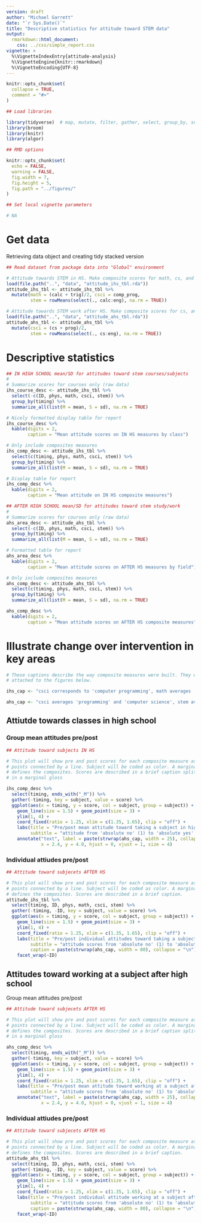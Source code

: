 ```yaml
---
version: draft
author: "Michael Garrett"
date: "`r Sys.Date()`"
title: "Descriptive statistics for attitude toward STEM data"
output: 
  rmarkdown::html_document:
    css: ../css/simple_report.css
vignette: >
  %\VignetteIndexEntry{attitude-analysis}
  %\VignetteEngine{knitr::rmarkdown}
  %\VignetteEncoding{UTF-8}
---
```


```r
knitr::opts_chunk$set(
  collapse = TRUE,
  comment = "#>"
)
```

```r
## Load libraries

library(tidyverse)  # map, mutate, filter, gather, select, group_by, summarize
library(broom)
library(knitr)
library(algor)

## RMD options

knitr::opts_chunk$set(
  echo = FALSE,
  warning = FALSE,
  fig.width = 7, 
  fig.height = 5,
  fig.path = "../figures/"
)

## Set local vignette parameters

# NA
```

# Get data

Retrieving data object and creating tidy stacked version

```r

## Read dataset from package data into "Global" environment

# Attitude towards STEM in HS. Make composite scores for math, cs, and stem
load(file.path("..", "data", "attitude_ihs_tbl.rda"))
attitude_ihs_tbl <- attitude_ihs_tbl %>% 
  mutate(math = (calc + trig)/2, csci = comp_prog, 
         stem = rowMeans(select(., calc:eng), na.rm = TRUE))

# Attitude towards STEM work after HS. Make composite scores for cs, and stem
load(file.path("..", "data", "attitude_ahs_tbl.rda"))
attitude_ahs_tbl <- attitude_ahs_tbl %>% 
  mutate(csci = (cs + prog)/2, 
         stem = rowMeans(select(., cs:eng), na.rm = TRUE))

```

# Descriptive statistics

```r

## IN HIGH SCHOOL mean/SD for attitudes toward stem courses/subjects 
#
# Summarize scores for courses only (raw data)
ihs_course_desc <- attitude_ihs_tbl %>% 
  select(-c(ID, phys, math, csci, stem)) %>% 
  group_by(timing) %>% 
  summarize_all(list(M = mean, S = sd), na.rm = TRUE) 

# Nicely formatted display table for report
ihs_course_desc %>%
  kable(digits = 2, 
        caption = "Mean attitude scores on IN HS measures by class")

# Only include composites measures
ihs_comp_desc <- attitude_ihs_tbl %>% 
  select(c(timing, phys, math, csci, stem)) %>% 
  group_by(timing) %>% 
  summarize_all(list(M = mean, S = sd), na.rm = TRUE)

# Display table for report
ihs_comp_desc %>%
  kable(digits = 2, 
        caption = "Mean attitude on IN HS composite measures")

```

```r

## AFTER HIGH SCHOOL mean/SD for attitudes toward stem study/work
#
# Summarize scores for courses only (raw data)
ahs_area_desc <- attitude_ahs_tbl %>% 
  select(-c(ID, phys, math, csci, stem)) %>% 
  group_by(timing) %>% 
  summarize_all(list(M = mean, S = sd), na.rm = TRUE) 

# Formatted table for report
ahs_area_desc %>%
  kable(digits = 2, 
        caption = "Mean attitude scores on AFTER HS measures by field")

# Only include composites measures
ahs_comp_desc <- attitude_ahs_tbl %>% 
  select(c(timing, phys, math, csci, stem)) %>% 
  group_by(timing) %>% 
  summarize_all(list(M = mean, S = sd), na.rm = TRUE) 

ahs_comp_desc %>%
  kable(digits = 2, 
        caption = "Mean attitude scores on AFTER HS composite measures")
```

# Illustrate change over intervention in key areas

```r

# These captions describe the way composite measures were built. They will be
# attached to the figures below.

ihs_cap <- "csci corresponds to 'computer programming', math averages 'calculus and trig', stem averages of calculus, trig, physics, advanced chemistry, and computer programming"

ahs_cap <- "csci averages 'programming' and 'computer science', stem averages 'math', 'physics', 'chem', 'programming' and 'computer science'"

```

## Attiutde towards classes in high school

### Group mean attitudes pre/post

```r

## Attitude toward subjects IN HS

# This plot will show pre and post scores for each composite measure as two
# points connected by a line. Subject will be coded as color. A marginal gloss
# defines the composites. Scores are described in a brief caption split to fit
# in a marginal gloss

ihs_comp_desc %>% 
  select(timing, ends_with("_M")) %>% 
  gather(-timing, key = subject, value = score) %>% 
  ggplot(aes(x = timing, y = score, col = subject, group = subject)) +
    geom_line(size = 1.5) + geom_point(size = 3) +
    ylim(1, 4) +
    coord_fixed(ratio = 1.25, xlim = c(1.35, 1.65), clip = "off") +
    labs(title = "Pre/post mean attitude toward taking a subject in highschool",
         subtitle = "attitude from 'absolute no' (1) to 'absolute yes' (2).") + 
    annotate("text", label = paste(strwrap(ahs_cap, width = 25), collapse = "\n"),
             x = 2.4, y = 4.0, hjust = 0, vjust = 1, size = 4)

```

### Individual attiudes pre/post

```r

## Attitude toward subjecets AFTER HS

# This plot will show pre and post scores for each composite measure as two
# points connected by a line. Subject will be coded as color. A marginal gloss
# defines the composites. Scores are described in a brief caption.
attitude_ihs_tbl %>% 
  select(timing, ID, phys, math, csci, stem) %>% 
  gather(-timing, -ID, key = subject, value = score) %>% 
  ggplot(aes(x = timing, y = score, col = subject, group = subject)) +
    geom_line(size = 1.5) + geom_point(size = 3) +
    ylim(1, 4) +
    coord_fixed(ratio = 1.25, xlim = c(1.35, 1.65), clip = "off") + 
    labs(title = "Pre/post individual attitudes toward taking a subject in highschool",
         subtitle = "attitude scores from 'absolute no' (1) to 'absolute yes' (4).",
         caption = paste(strwrap(ahs_cap, width = 80), collapse = "\n")) +
    facet_wrap(~ID)

```

## Attitudes toward working at a subject after high school

Group mean attitudes pre/post

```r

## Attitude toward subjecets AFTER HS

# This plot will show pre and post scores for each composite measure as two
# points connected by a line. Subject will be coded as color. A marginal gloss
# defines the composites. Scores are described in a brief caption split to fit
# in a marginal gloss

ahs_comp_desc %>% 
  select(timing, ends_with("_M")) %>% 
  gather(-timing, key = subject, value = score) %>% 
  ggplot(aes(x = timing, y = score, col = subject, group = subject)) +
    geom_line(size = 1.5) + geom_point(size = 3) +
    ylim(1, 4) +
    coord_fixed(ratio = 1.25, xlim = c(1.35, 1.65), clip = "off") +
    labs(title = "Pre/post mean attitude toward working at a subject after highschool",
         subtitle = "attitude scores from 'absolute no' (1) to 'absolute yes' (4).") +
    annotate("text", label = paste(strwrap(ahs_cap, width = 25), collapse = "\n"),
             x = 2.4, y = 4.0, hjust = 0, vjust = 1, size = 4)

```

### Individual attiudes pre/post

```r

## Attitude toward subjecets AFTER HS

# This plot will show pre and post scores for each composite measure as two
# points connected by a line. Subject will be coded as color. A marginal gloss
# defines the composites. Scores are described in a brief caption.
attitude_ahs_tbl %>% 
  select(timing, ID, phys, math, csci, stem) %>% 
  gather(-timing, -ID, key = subject, value = score) %>% 
  ggplot(aes(x = timing, y = score, col = subject, group = subject)) +
    geom_line(size = 1.5) + geom_point(size = 3) +
    ylim(1, 4) +
    coord_fixed(ratio = 1.25, xlim = c(1.35, 1.65), clip = "off") + 
    labs(title = "Pre/post individual attitude working at a subject after highschool",
         subtitle = "attitude scores from 'absolute no' (1) to 'absolute yes' (4).",
         caption = paste(strwrap(ahs_cap, width = 80), collapse = "\n")) +
    facet_wrap(~ID)

```

